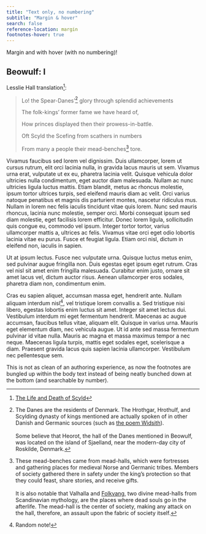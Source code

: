 ```yaml
---
title: "Text only, no numbering"
subtitle: "Margin & hover"
search: false
reference-location: margin
footnotes-hover: true
---
```


Margin and with hover (with no numbering)!

## Beowulf: I

Lesslie Hall translation^[[The Life and Death of Scyld](https://www.owleyes.org/text/beowulf/read/i#root-23)]:

> Lo! the Spear-Danes'^[The Danes are the residents of Denmark. The Hrothgar, Hrothulf, and Scylding dynasty of kings mentioned are actually spoken of in other Danish and Germanic sources (such as [the poem Widsith](https://en.wikipedia.org/wiki/Widsith)).<br></br>Some believe that Heorot, the hall of the Danes mentioned in Beowulf, was located on the island of Sjaelland, near the modern-day city of Roskilde, Denmark.] glory through splendid achievements
>
> The folk-kings' former fame we have heard of,
> 
> How princes displayed then their prowess-in-battle.
> 
> Oft Scyld the Scefing from scathers in numbers
>
> From many a people their mead-benches^[These mead-benches came from mead-halls, which were fortresses and gathering places for medieval Norse and Germanic tribes. Members of society gathered there in safety under the king's protection so that they could feast, share stories, and receive gifts. <br></br>It is also notable that Valhalla and [Folkvang](https://en.wikipedia.org/wiki/F%C3%B3lkvangr), two divine mead-halls from Scandinavian mythology, are the places where dead souls go in the afterlife. The mead-hall is the center of society, making any attack on the hall, therefore, an assault upon the fabric of society itself.] tore.

Vivamus faucibus sed lorem vel dignissim. Duis ullamcorper, lorem ut cursus rutrum, elit orci lacinia nulla, in gravida lacus mauris ut sem. Vivamus urna erat, vulputate ut ex eu, pharetra lacinia velit. Quisque vehicula dolor ultricies nulla condimentum, eget auctor diam malesuada. Nullam ac nunc ultricies ligula luctus mattis. Etiam blandit, metus ac rhoncus molestie, ipsum tortor ultrices turpis, sed eleifend mauris diam ac velit. Orci varius natoque penatibus et magnis dis parturient montes, nascetur ridiculus mus. Nullam in lorem nec felis iaculis tincidunt vitae quis lorem. Nunc sed mauris rhoncus, lacinia nunc molestie, semper orci. Morbi consequat ipsum sed diam molestie, eget facilisis lorem efficitur. Donec lorem ligula, sollicitudin quis congue eu, commodo vel ipsum. Integer tortor tortor, varius ullamcorper mattis a, ultrices ac felis. Vivamus vitae orci eget odio lobortis lacinia vitae eu purus. Fusce et feugiat ligula. Etiam orci nisl, dictum in eleifend non, iaculis in sapien.

Ut at ipsum lectus. Fusce nec vulputate urna. Quisque luctus metus enim, sed pulvinar augue fringilla non. Duis egestas eget ipsum eget rutrum. Cras vel nisl sit amet enim fringilla malesuada. Curabitur enim justo, ornare sit amet lacus vel, dictum auctor risus. Aenean ullamcorper eros sodales, pharetra diam non, condimentum enim.

Cras eu sapien aliquet, accumsan massa eget, hendrerit ante. Nullam aliquam interdum nisl^[Random note!], vel tristique lorem convallis a. Sed tristique nisi libero, egestas lobortis enim luctus sit amet. Integer sit amet lectus dui. Vestibulum interdum mi eget fermentum hendrerit. Maecenas ac augue accumsan, faucibus tellus vitae, aliquam elit. Quisque in varius urna. Mauris eget elementum diam, nec vehicula augue. Ut id ante sed massa fermentum pulvinar id vitae nulla. Mauris ac magna et massa maximus tempor a nec neque. Maecenas ligula turpis, mattis eget sodales eget, scelerisque a diam. Praesent gravida lacus quis sapien lacinia ullamcorper. Vestibulum nec pellentesque sem.

::: {.callout}
This is not as clean of an authoring experience, as now the footnotes are bungled up within the body text instead of being neatly bunched down at the bottom (and searchable by number).
:::

